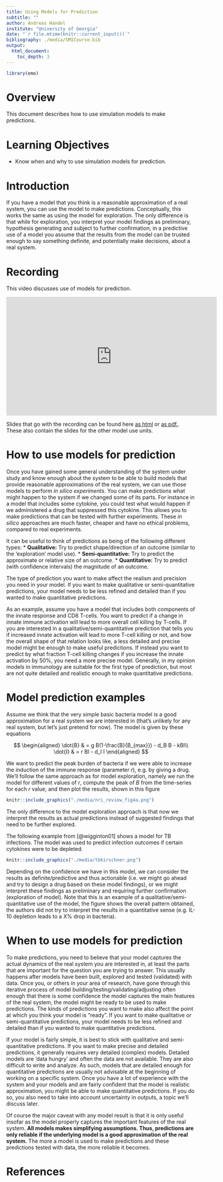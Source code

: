 ```yaml
---
title: Using Models for Prediction
subtitle: ""
author: Andreas Handel
institute: "University of Georgia"
date: "`r file.mtime(knitr::current_input())`"
bibliography: ./media/SMICourse.bib
output: 
  html_document:
    toc_depth: 3
---
```


```r
library(emo)
```


# Overview
This document describes how to use simulation models to make predictions.

# Learning Objectives
* Know when and why to use simulation models for prediction.


# Introduction 
If you have a model that you think is a reasonable approximation of a real system, you can use the model to make predictions. Conceptually, this works the same as using the model for exploration. The only difference is that while for exploration, you interpret your model findings as preliminary, hypothesis generating and subject to further confirmation, in a predictive use of a model you assume that the results from the model can be trusted enough to say something definite, and potentially make decisions, about a real system.


# Recording
This video discusses use of models for prediction.

<p>
<iframe width="560" height="315" src="https://www.youtube.com/embed/PgSI29dqmRs" frameborder="0" allow="accelerometer; autoplay; encrypted-media; gyroscope; picture-in-picture" allowfullscreen></iframe>
</p>


Slides that go with the recording can be found here [as html](./slides/Model_Uses_Slides.html) or [as pdf.](./slides/Model_Uses_Slides.pdf). These also contain the slides for the other model use units.




# How to use models for prediction
Once you have gained some general understanding of the system under study and know enough about the system to be able to build models that provide reasonable approximations of the real system, we can use those models to perform _in silico experiments_. You can make predictions what might happen to the system if we changed some of its parts. For instance in a model that includes some cytokine, you could test what would happen if we administered a drug that suppressed this cytokine. This allows you to make predictions that can be tested with further experiments. These _in silico_ approaches are much faster, cheaper and have no ethical problems, compared to real experiments. 

It can be useful to think of predictions as being of the following different types:
  * __Qualitative:__ Try to predict shape/direction of an outcome (similar to the 'exploration' model use).
  * __Semi-quantitative:__ Try to predict the approximate or relative size of an outcome.
  * __Quantitative:__ Try to predict (with confidence intervals) the magnitude of an outcome.


The type of prediction you want to make affect the realism and precision you need in your model. If you want to make qualitative or semi-quantitative predictions, your model needs to be less refined and detailed than if you wanted to make quantitative predictions. 

As an example, assume you have a model that includes both components of the innate response and CD8 T-cells. You want to predict if a change in innate immune activation will lead to more overall cell killing by T-cells. If you are interested in a qualitative/semi-quantitative prediction that tells you if increased innate activation will lead to more T-cell killing or not, and how the overall shape of that relation looks like, a less detailed and precise model might be enough to make useful predictions. If instead you want to predict by what fraction T-cell killing changes if you increase the innate activation by 50%, you need a more precise model. Generally, in my opinion models in immunology are suitable for the first type of prediction, but most are not quite detailed and realistic enough to make quantitative predictions.


# Model prediction examples

Assume we think that the very simple basic bacteria model is a good approximation for a real system we are interested in (that's unlikely for any real system, but let's just pretend for now). The model is given by these equations

$$
\begin{aligned}
\dot{B} & = g B(1-\frac{B}{B_{max}}) - d_B B - kBI\\
\dot{I} & = r BI - d_I I
\end{aligned}
$$


We want to predict the peak burden of bacteria if we were able to increase the induction of the immune response (parameter $r$), e.g. by giving a drug. We'll follow the same approach as for model exploration, namely we run the model for different values of $r$, compute the peak of $B$ from the time-series for each $r$ value, and then plot the results, shown in this figure

```r
knitr::include_graphics("./media/nri_review_fig4a.png")
```


The only difference to the model exploration approach is that now we interpret the results as actual predictions instead of suggested findings that need to be further explored.


The following example from [@wigginton01] shows a model for TB infections. The model was used to predict infection outcomes if certain cytokines were to be depleted.

```r
knitr::include_graphics("./media/tbkirschner.png")
```

Depending on the confidence we have in this model, we can consider the results as definite/predictive and thus actionable (i.e. we might go ahead and try to design a drug based on these model findings), or we might interpret these findings as preliminary and requiring further confirmation (exploration of model). Note that this is an example of a qualitative/semi-quantitative use of the model, the figure shows the overall pattern obtained, the authors did not try to interpret the results in a quantitative sense (e.g. IL-10 depletion leads to a X% drop in bacteria). 




# When to use models for prediction
To make predictions, you need to believe that your model captures the actual dynamics of the real system you are interested in, at least the parts that are important for the question you are trying to answer. This usually happens after models have been built, explored and tested (validated) with data. Once you, or others in your area of research, have gone through this iterative process of model building/testing/validating/adjusting often enough that there is some confidence the model captures the main features of the real system, the model might be ready to be used to make predictions. The kinds of predictions you want to make also affect the point at which you think your model is "ready". If you want to make qualitative or semi-quantitative predictions, your model needs to be less refined and detailed than if you wanted to make quantitative predictions. 

If your model is fairly simple, it is best to stick with qualitative and semi-quantitative predictions. If you want to make precise and detailed predictions, it generally requires very detailed (complex) models. Detailed models are 'data hungry' and often the data are not available. They are also difficult to write and analyze. As such, models that are detailed enough for quantitative predictions are usually not advisable at the beginning of working on a specific system. Once you have a lot of experience with the system and your models and are fairly confident that the model is realistic approximation, you might be able to make quantitative predictions. If you do so, you also need to take into account uncertainty in outputs, a topic we'll discuss later.

Of course the major caveat with any model result is that it is only useful insofar as the model properly captures the important features of the real system. 
__All models makes simplifying assumptions. Thus, predictions are only reliable if the underlying model is a good approximation of the real system.__
The more a model is used to make predictions and these predictions tested with data, the more reliable it becomes.


# References

